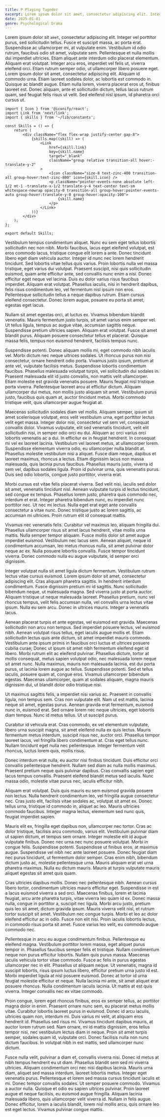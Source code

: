 ```yaml
---
title: P Playing Tugeder
excerpt: Lorem ipsum dolor sit amet, consectetur adipiscing elit. Integer vel porttitor purus, sed sollicitudin tellus. Fusce et suscipit massa, ac porta erat. Suspendisse ac ullamcorper mi, at vulputate enim. Vestibulum id odio rutrum, faucibus odio sit amet, vulputate sem.
date: 2025-01-01
genre: Psychological Drama
---
```


Lorem ipsum dolor sit `amet`, consectetur adipiscing elit. Integer vel porttitor purus, sed sollicitudin tellus. Fusce et suscipit massa, ac porta erat. Suspendisse ac ullamcorper mi, at vulputate enim. Vestibulum id odio rutrum, faucibus odio sit amet, vulputate sem. Pellentesque et nulla mollis dui imperdiet ultricies. Etiam aliquet ante interdum odio placerat elementum. Aliquam erat volutpat. Integer arcu eros, imperdiet vel felis ut, viverra eleifend orci. Etiam rutrum semper odio, ut ullamcorper libero posuere eget. Lorem ipsum dolor sit amet, consectetur adipiscing elit. Aliquam id commodo urna. Etiam laoreet sodales dolor, ac lobortis est commodo in. Quisque ac blandit augue. Etiam nulla lorem, viverra placerat eros ut, finibus laoreet est. Donec aliquam, ante et sollicitudin dictum, tellus lacus rutrum quam, sed feugiat felis risus ut velit. Sed eleifend nisl ipsum, id pharetra orci cursus ut.

```tsx
import { Icon } from '@iconify/react';
import Link from 'next/link';
import { skills } from '~/lib/constants';

const Skills = () => {
    return (
        <div className="flex flex-wrap justify-center gap-8">
            {skills.map((skill) => (
                <Link
                    href={skill.link}
                    key={skill.name}
                    target="_blank"
                    className="group relative transition-all hover:-translate-y-2"
                >
                    <Icon className="size-8 text-zinc-400 transition-all group-hover:text-zinc-800" icon={skill.icon} />
                    <p className="pointer-events-none absolute left-1/2 mt-1 -translate-x-1/2 translate-y-4 text-center text-sm whitespace-nowrap opacity-0 transition-all group-hover:pointer-events-auto group-hover:translate-y-0 group-hover:opacity-100">
                        {skill.name}
                    </p>
                </Link>
            ))}
        </div>
    );
};

export default Skills;
```

Vestibulum tempus condimentum aliquet. Nunc eu sem eget tellus lobortis sollicitudin nec non nibh. Morbi faucibus, lacus eget eleifend volutpat, est eros commodo lacus, tristique congue elit lorem a ante. Donec tincidunt libero eget diam vehicula auctor. Integer id nunc nec lorem hendrerit tincidunt. Sed lobortis vitae tellus quis varius. Proin lobortis nulla vel massa tristique, eget varius dui volutpat. Praesent suscipit, nisi quis sollicitudin euismod, quam ante efficitur ante, sed convallis nunc enim a nisi. Donec efficitur eget neque vel lacinia. Duis eu dolor varius risus faucibus imperdiet. Aliquam erat volutpat. Phasellus iaculis, nisi in hendrerit dapibus, felis risus condimentum leo, vel fermentum nisl ipsum non eros. Pellentesque sollicitudin tellus a neque dapibus rutrum. Etiam cursus eleifend consectetur. Donec lorem augue, posuere eu porta sit amet, egestas eget lacus.

Nullam sit amet egestas orci, at luctus ex. Vivamus bibendum blandit venenatis. Mauris fermentum justo turpis, sit amet varius enim semper vel. Ut tellus ligula, tempus ac augue vitae, accumsan sagittis neque. Suspendisse pretium ultricies sapien. Aliquam erat volutpat. Fusce sit amet blandit purus. Aliquam posuere consectetur tellus et placerat. Quisque massa felis, tempus non euismod hendrerit, facilisis tempus nunc.

Suspendisse potenti. Donec aliquam mollis mi, eget commodo nibh iaculis vel. Morbi dictum nec neque ultrices sodales. Ut rhoncus purus non nisi consectetur, ornare hendrerit odio porta. Vivamus justo ipsum, pretium at ante vel, vulputate facilisis metus. Suspendisse lobortis condimentum faucibus. Phasellus malesuada volutpat turpis, vel sollicitudin dui sodales in. Praesent malesuada elit id justo convallis, non mattis velit ullamcorper. Etiam molestie est gravida venenatis posuere. Mauris feugiat nisl tristique porta viverra. Pellentesque laoreet arcu at efficitur dictum. Aliquam ullamcorper dui metus, non mollis justo aliquam sit amet. Vestibulum purus justo, faucibus quis quam at, auctor tincidunt metus. Morbi commodo tristique velit, quis ullamcorper augue feugiat at.

Maecenas sollicitudin sodales diam vel mollis. Aliquam semper, ipsum sit amet scelerisque volutpat, eros velit vestibulum urna, eget porttitor lectus velit eget massa. Integer dolor nisi, consectetur vel sem vel, consequat convallis dolor. Vivamus vulputate, elit sed venenatis tincidunt, velit elit sollicitudin nisi, in semper odio orci eu dui. Aliquam ac orci varius orci lobortis venenatis ac a dui. In efficitur ex in feugiat hendrerit. In consequat mi vel ex laoreet lacinia. Vestibulum vel laoreet metus, at ullamcorper lorem. Suspendisse elementum viverra odio, eu ullamcorper nulla blandit at. Phasellus molestie vestibulum nisi a aliquet. Fusce diam neque, dapibus et laoreet maximus, rhoncus a lectus. Etiam dignissim lacus non massa malesuada, quis lacinia purus faucibus. Phasellus mauris justo, viverra id sem vel, dapibus sodales ligula. Proin id pulvinar urna, quis venenatis purus. Duis sed odio lobortis, congue justo porttitor, viverra erat.

Morbi cursus est vitae felis placerat viverra. Sed velit nisi, iaculis sed dolor sit amet, venenatis tincidunt nisl. Aenean vulputate turpis id lectus tincidunt, sed congue ex tempus. Phasellus lorem justo, pharetra quis commodo nec, interdum et erat. Integer pharetra bibendum nunc, eu imperdiet nunc porttitor nec. Ut nec mi lectus. Nulla eget erat eget ante convallis consectetur a vitae nunc. Donec tristique justo ac lorem sagittis, ac accumsan mi ultricies. Proin rutrum elit id consequat mattis.

Vivamus nec venenatis felis. Curabitur vel maximus leo, aliquam fringilla dui. Phasellus ullamcorper risus sit amet lacus hendrerit, vitae mollis urna mattis. Nulla semper tempor aliquam. Fusce mollis dolor sit amet augue imperdiet euismod. Vestibulum nec lacus sem. Aenean aliquet, neque id condimentum accumsan, leo metus rhoncus nulla, sit amet pulvinar dolor neque ac ex. Nulla posuere lobortis convallis. Fusce tempor tincidunt viverra. Donec commodo nulla eu augue vulputate, id semper orci dignissim.

Integer volutpat nulla sit amet ligula dictum fermentum. Vestibulum rutrum lectus vitae cursus euismod. Lorem ipsum dolor sit amet, consectetur adipiscing elit. Cras aliquam pharetra sagittis. In hendrerit interdum condimentum. Fusce dignissim pretium mi id sagittis. Nunc sollicitudin bibendum neque, ut malesuada magna. Sed viverra justo at porta auctor. Aliquam tristique ut neque malesuada laoreet. Phasellus pretium, nunc vel rhoncus tempus, velit felis accumsan nulla, vel convallis urna lectus vitae ipsum. Nulla eu sem arcu. Donec in ultrices mauris. Integer a venenatis lacus.

Aenean placerat turpis et ante egestas, vel euismod est gravida. Maecenas sollicitudin non arcu non tempus. Sed imperdiet posuere lectus, vel euismod nibh. Aenean volutpat risus tellus, eget iaculis augue mollis et. Etiam sollicitudin lectus quis ante dictum, sit amet imperdiet mauris commodo. Vestibulum ante ipsum primis in faucibus orci luctus et ultrices posuere cubilia curae; Donec ut ipsum sit amet nibh fermentum eleifend eget id libero. Morbi rutrum elit ac eleifend pulvinar. Phasellus dictum, tortor at mollis consequat, metus sapien volutpat odio, nec malesuada lorem neque sit amet nunc. Nulla maximus, mauris non malesuada lacinia, est dui porta purus, ut lacinia lorem augue ac tellus. Suspendisse potenti. Sed et tellus iaculis, posuere quam at, congue eros. Vivamus ullamcorper bibendum egestas. Maecenas ullamcorper, quam at sodales aliquam, magna mauris dignissim dui, ut blandit dolor odio tristique nisi.

Ut maximus sagittis felis, a imperdiet nisi varius ac. Praesent in convallis ligula, non tempus sem. Cras non vulputate elit. Nam ut est mattis, lacinia neque sit amet, egestas purus. Aenean gravida erat fermentum, euismod nunc in, euismod erat. Sed ornare lorem nec neque ultricies, eget lobortis diam tempus. Nunc id metus tellus. Ut ut suscipit purus.

Curabitur id vehicula erat. Cras commodo, ex vel elementum vulputate, libero urna suscipit magna, sit amet eleifend nulla ex quis lectus. Mauris fermentum metus interdum, suscipit risus nec, auctor orci. Phasellus tempor laoreet lacus, vel fringilla libero condimentum at. Cras eget tellus nunc. Nullam tincidunt eget nulla nec pellentesque. Integer fermentum velit rhoncus, luctus lorem quis, mollis risus.

Donec interdum erat nulla, eu auctor nisi finibus tincidunt. Duis efficitur orci convallis pellentesque hendrerit. Nullam sed diam ac nulla mollis maximus. Praesent pretium neque quis pulvinar dapibus. Cras convallis sapien eget lacus tempus convallis. Praesent eleifend blandit metus sed iaculis. Nunc massa odio, molestie vitae purus nec, iaculis efficitur nibh.

Aliquam erat volutpat. Duis quis mauris eu sem euismod gravida posuere non lectus. Nulla hendrerit condimentum leo, vel fringilla augue consectetur nec. Cras justo elit, facilisis vitae sodales ac, volutpat sit amet ex. Donec tellus urna, tristique id commodo in, aliquet ac leo. Mauris ultricies commodo faucibus. Integer magna lectus, elementum sed nunc quis, feugiat imperdiet sapien.

Mauris elit ex, fringilla eget dapibus non, ullamcorper nec tortor. Cras ac dolor tristique, facilisis arcu commodo, varius elit. Vestibulum pulvinar diam ut sapien dictum, et tempus sem ornare. Integer molestie elit id augue vulputate finibus. Donec nec urna nec nunc posuere volutpat. Morbi in congue felis. Suspendisse potenti. Suspendisse ut finibus eros, at maximus augue. Suspendisse vel nibh nec ante laoreet posuere. Donec feugiat diam nec purus tincidunt, ut fermentum dolor semper. Cras enim nibh, bibendum dictum justo ac, molestie pellentesque urna. Mauris aliquam erat vel urna pharetra maximus. Nulla eu dictum mauris. Mauris at turpis vulputate mauris aliquet egestas sit amet quis quam.

Cras ultricies dapibus mollis. Donec nec pellentesque nibh. Aenean cursus libero tortor, condimentum ultricies mauris efficitur eget. Suspendisse in est a lacus euismod viverra a sed orci. Maecenas finibus, lorem et lacinia feugiat, arcu ante pharetra turpis, vitae viverra leo quam id ex. Donec massa nulla, congue in porttitor a, suscipit nec ligula. Morbi arcu justo, pretium quis leo sit amet, dictum gravida ipsum. Mauris viverra velit nisl, et rutrum tortor suscipit sit amet. Vestibulum nec congue turpis. Morbi et leo ac dolor eleifend efficitur ac in odio. Fusce non elit nisi. Proin iaculis lobortis lectus, in commodo risus porta sit amet. Fusce varius leo velit, eu commodo augue commodo nec.

Pellentesque in arcu eu augue condimentum finibus. Pellentesque eu eleifend magna. Vestibulum porttitor lorem massa, eget aliquet purus tempor in. Phasellus faucibus semper felis et tristique. Nullam condimentum neque non purus efficitur lobortis. Nullam quis purus massa. Maecenas iaculis vehicula tortor vitae commodo. Fusce ac felis in purus egestas ullamcorper nec in elit. Phasellus ut aliquam neque. Ut venenatis, magna id suscipit lobortis, risus ipsum luctus libero, efficitur pretium urna justo id est. Morbi imperdiet ligula at nisl posuere euismod. Donec at tortor id urna feugiat molestie efficitur et neque. Nulla lacinia mi ante, sit amet aliquet erat posuere rhoncus. Nulla condimentum iaculis lacinia. Ut mattis at est quis viverra. Integer convallis nec ex vitae commodo.

Proin congue, lorem eget rhoncus finibus, eros ex semper tellus, ac porttitor magna dolor in enim. Praesent ornare nunc sem, eu placerat metus mollis vitae. Curabitur lobortis laoreet purus in euismod. Donec id arcu iaculis, ultricies quam non, interdum mi. Duis varius mi velit, at aliquam eros hendrerit id. Phasellus sed risus mi. Vivamus tincidunt dapibus mauris, at auctor lorem rutrum sed. Nam ornare, mi id mattis dignissim, eros tellus tempor nisi, nec vestibulum lectus diam in neque. Proin sit amet turpis semper, sodales quam id, vulputate orci. Donec facilisis nulla non nunc dictum faucibus. In volutpat nibh in est mattis, sed ullamcorper nunc dictum.

Fusce nulla velit, pulvinar a diam et, convallis viverra nisi. Donec id metus at nibh tempus hendrerit eu ut diam. Phasellus blandit sem sed mi viverra ultricies. Aliquam condimentum orci nec nisi dapibus lacinia. Mauris urna diam, aliquet sed massa interdum, laoreet lobortis metus. Integer eget venenatis purus. Pellentesque et lorem sed massa cursus tincidunt iaculis et mi. Donec tempor convallis sodales. Ut semper posuere commodo. Vivamus a auctor nulla. Quisque et odio eu sapien ultrices pulvinar. Proin laoreet augue et neque facilisis, eu euismod augue fringilla. Aliquam lacinia malesuada libero, quis ullamcorper velit viverra id. Nullam in felis augue. Donec efficitur, lorem a iaculis blandit, lorem nisl mollis arcu, quis ornare leo est eget lectus. Vivamus pulvinar congue mattis.
